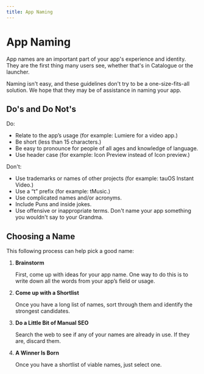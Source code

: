 ```yaml
---
title: App Naming
---
```


# App Naming

App names are an important part of your app's experience and identity. They are the first thing many users see, whether that's in Catalogue or the launcher.

Naming isn't easy, and these guidelines don't try to be a one-size-fits-all solution. We hope that they may be of assistance in naming your app.

## Do's and Do Not's

Do:

- Relate to the app’s usage (for example: Lumiere for a video app.)
- Be short (less than 15 characters.)
- Be easy to pronounce for people of all ages and knowledge of language.
- Use header case (for example: Icon Preview instead of Icon preview.)

Don't:

- Use trademarks or names of other projects (for example: tauOS Instant Video.)
- Use a “t” prefix (for example: tMusic.)
- Use complicated names and/or acronyms.
- Include Puns and inside jokes.
- Use offensive or inappropriate terms. Don't name your app something you wouldn't say to your Grandma.

## Choosing a Name

This following process can help pick a good name:

1. **Brainstorm**

   First, come up with ideas for your app name. One way to do this is to write down all the words from your app’s field or usage.

2. **Come up with a Shortlist**

   Once you have a long list of names, sort through them and identify the strongest candidates.

3. **Do a Little Bit of Manual SEO**

   Search the web to see if any of your names are already in use. If they are, discard them.

4. **A Winner Is Born**

   Once you have a shortlist of viable names, just select one.
